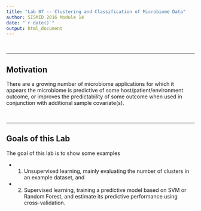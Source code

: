 ```yaml
---
title: "Lab 07 -- Clustering and Classification of Microbiome Data"
author: SISMID 2016 Module 14
date: "`r date()`"
output: html_document
---
```



&nbsp;

---

## Motivation

There are a growing number of microbiome applications
for which it appears the microbiome is predictive of some 
host/patient/environment outcome, 
or improves the predictability of some outcome
when used in conjunction with additional sample covariate(s).


&nbsp;

---

## Goals of this Lab

The goal of this lab is to show some examples

- (1) Unsupervised learning, mainly evaluating the number of clusters in an example dataset, and
- (2) Supervised learning, training a predictive model based on SVM or Random Forest, and estimate its predictive performance using cross-validation.

